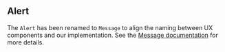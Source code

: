 
<Meta title="Components/Alert" />

## Alert

The `Alert` has been renamed to `Message` to align the naming between UX components and our implementation.
See the [Message documentation](?path=/docs/components-message--docs) for more details.
